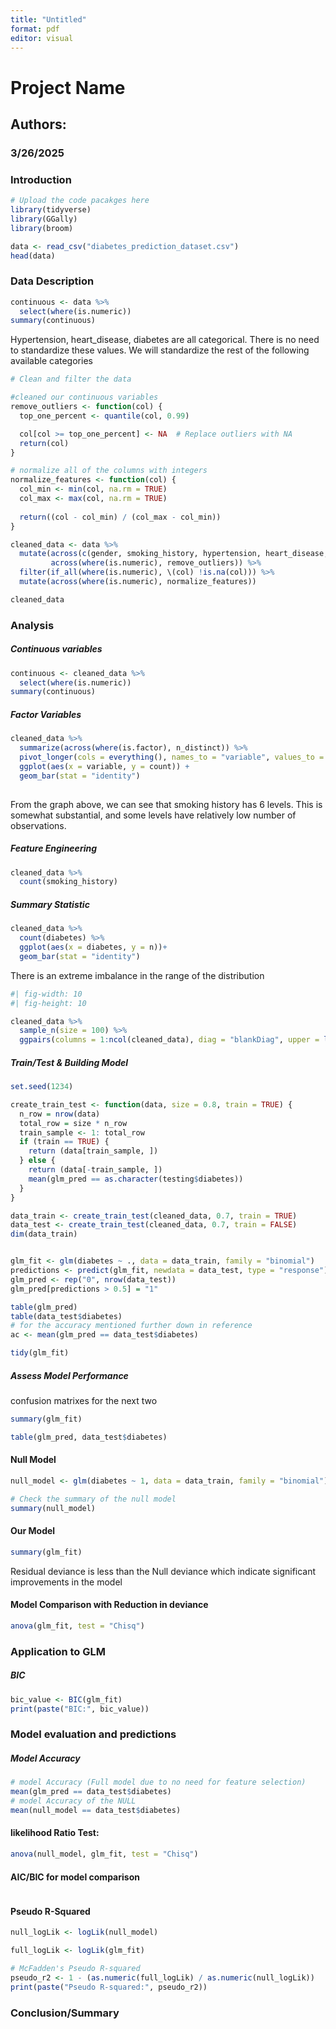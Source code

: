 ```yaml
---
title: "Untitled"
format: pdf
editor: visual
---
```


# Project Name

## Authors:

### 3/26/2025

### Introduction

```r
# Upload the code pacakges here
library(tidyverse)
library(GGally)
library(broom)

data <- read_csv("diabetes_prediction_dataset.csv")
head(data)
```

### Data Description

```r

continuous <- data %>% 
  select(where(is.numeric))
summary(continuous)
```

Hypertension, heart_disease, diabetes are all categorical. There is no need to standardize these values. We will standardize the rest of the following available categories

```r
# Clean and filter the data

#cleaned our continuous variables
remove_outliers <- function(col) {
  top_one_percent <- quantile(col, 0.99)

  col[col >= top_one_percent] <- NA  # Replace outliers with NA
  return(col)
}

# normalize all of the columns with integers
normalize_features <- function(col) {
  col_min <- min(col, na.rm = TRUE)
  col_max <- max(col, na.rm = TRUE)
  
  return((col - col_min) / (col_max - col_min))
}

cleaned_data <- data %>% 
  mutate(across(c(gender, smoking_history, hypertension, heart_disease, diabetes), as_factor), 
         across(where(is.numeric), remove_outliers)) %>% 
  filter(if_all(where(is.numeric), \(col) !is.na(col))) %>% 
  mutate(across(where(is.numeric), normalize_features))

cleaned_data
```

### Analysis

##### Continuous variables

```r
continuous <- cleaned_data %>% 
  select(where(is.numeric))
summary(continuous)
```

##### Factor Variables

```r
cleaned_data %>%
  summarize(across(where(is.factor), n_distinct)) %>% 
  pivot_longer(cols = everything(), names_to = "variable", values_to = "count") %>% 
  ggplot(aes(x = variable, y = count)) +
  geom_bar(stat = "identity")
    

```

From the graph above, we can see that smoking history has 6 levels. This is somewhat substantial, and some levels have relatively low number of observations.

##### Feature Engineering

```r
cleaned_data %>% 
  count(smoking_history)


```

##### Summary Statistic

```r
cleaned_data %>% 
  count(diabetes) %>% 
  ggplot(aes(x = diabetes, y = n))+
  geom_bar(stat = "identity")
```

There is an extreme imbalance in the range of the distribution

```r
#| fig-width: 10
#| fig-height: 10

cleaned_data %>% 
  sample_n(size = 100) %>% 
  ggpairs(columns = 1:ncol(cleaned_data), diag = "blankDiag", upper = list(continuous = "points"))
```

##### Train/Test & Building Model

```r
set.seed(1234)

create_train_test <- function(data, size = 0.8, train = TRUE) {
  n_row = nrow(data)
  total_row = size * n_row
  train_sample <- 1: total_row
  if (train == TRUE) {
    return (data[train_sample, ])
  } else {
    return (data[-train_sample, ])
    mean(glm_pred == as.character(testing$diabetes))
  }
}

data_train <- create_train_test(cleaned_data, 0.7, train = TRUE)
data_test <- create_train_test(cleaned_data, 0.7, train = FALSE)
dim(data_train)


glm_fit <- glm(diabetes ~ ., data = data_train, family = "binomial")
predictions <- predict(glm_fit, newdata = data_test, type = "response")
glm_pred <- rep("0", nrow(data_test))
glm_pred[predictions > 0.5] = "1"

table(glm_pred)
table(data_test$diabetes)
# for the accuracy mentioned further down in reference
ac <- mean(glm_pred == data_test$diabetes)

tidy(glm_fit)
```

##### Assess Model Performance 

confusion matrixes for the next two

```r
summary(glm_fit)
```

```r
table(glm_pred, data_test$diabetes)
```

#### Null Model

```r
null_model <- glm(diabetes ~ 1, data = data_train, family = "binomial")

# Check the summary of the null model
summary(null_model)
```

#### Our Model

```r
summary(glm_fit)
```

Residual deviance is less than the Null deviance which indicate significant improvements in the model

#### Model Comparison with Reduction in deviance

```r
anova(glm_fit, test = "Chisq")
```

### Application to GLM

##### BIC

```r
bic_value <- BIC(glm_fit)
print(paste("BIC:", bic_value))
```

#### 

### Model evaluation and predictions

##### Model Accuracy

```r
# model Accuracy (Full model due to no need for feature selection)
mean(glm_pred == data_test$diabetes)
# model Accuracy of the NULL
mean(null_model == data_test$diabetes)
```

#### likelihood Ratio Test:

```r
anova(null_model, glm_fit, test = "Chisq")
```

#### AIC/BIC for model comparison

```r

```

#### Pseudo R-Squared

```r
null_logLik <- logLik(null_model)

full_logLik <- logLik(glm_fit)

# McFadden's Pseudo R-squared
pseudo_r2 <- 1 - (as.numeric(full_logLik) / as.numeric(null_logLik))
print(paste("Pseudo R-squared:", pseudo_r2))
```

### Conclusion/Summary
